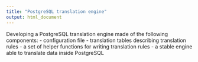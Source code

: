 ```yaml
---
title: "PostgreSQL translation engine"
output: html_document
---
```


Developing a PostgreSQL translation engine made of the following components:
- configuration file
- translation tables describing translation rules
- a set of helper functions for writing translation rules
- a stable engine able to translate data inside PostgreSQL
